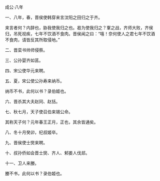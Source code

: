 

成公·八年

一、八年，春，晋侯使韩穿来言汶阳之田归之于齐。

来言者何？内辞也，胁我使我归之也。曷为使我归之？鞌之战，齐师大败，齐侯归，吊死视疾，七年不饮酒不食肉。晋侯闻之曰：“嘻！奈何使人之君七年不饮酒不食肉，请皆反其所取侵地。”

二、晋栾书帅师侵蔡。

三、公孙婴齐如莒。

四、宋公使华元来聘。

五、夏，宋公使公孙寿来纳币。

纳币不书，此何以书？录伯姬也。

六、晋杀其大夫赵同、赵括。

七、秋七月，天子使召伯来锡公命。

其称天子何？元年春王正月，正也，其余皆通矣。

八、冬十月癸卯，杞叔姬卒。

九、晋侯使士爕来聘。

十、叔孙侨如会晋士爕、齐人、邾娄人伐郯。

十一、卫人来媵。

媵不书，此何以书？录伯姬也。

